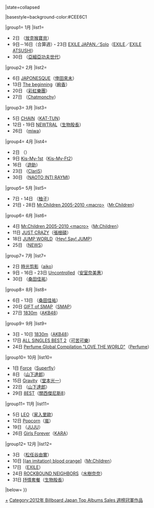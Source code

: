 {{Navbox
|bodyclass=hlist
|name= Billboard JAPAN Top Albums Sales 週榜冠軍 (2012年)
|title= [[日本告示牌|Billboard JAPAN]] Top Albums Sales 週榜冠軍作品及獲得者{{#if:{{{1|}}}|（{{{1|}}}）|}}
|state=<includeonly>collapsed</includeonly>

|basestyle=background-color:#CEE6C1

|group1= 1月
|list1= 
*2日 {{link-ja|FUNKY MONKEY BABYS 4|ファンキーモンキーベイビーズ4}}（[[放克猴寶貝]]）
*9日－16日（合算週）・23日 [[EXILE JAPAN/Solo|EXILE JAPAN／Solo]]（[[放浪兄弟|EXILE]]／[[佐藤篤志|EXILE ATSUSHI]]）
*30日 {{link-ja|BEST HIT AKG|BEST HIT AKG}}（[[亞細亞功夫世代]]）

|group2= 2月
|list2= 
*6日 [[JAPONESQUE]]（[[倖田來未]]）
*13日 [[The beginning]]（[[絢香]]）
*20日 {{link-ja|BUTTERFLY (彩虹樂團專輯)|BUTTERFLY (L'Arc〜en〜Cielのアルバム)|BUTTERFLY}}（[[彩虹樂團]]）
*27日 {{link-ja|チャットモンチー BEST〜2005-2011〜}}（[[Chatmonchy]]）

|group3= 3月
|list3= 
*5日 [[CHAIN]]（[[KAT-TUN]]）
*12日・19日 [[NEWTRAL]]（[[生物股長]]）
*26日 {{link-ja|guitarium}}（[[miwa]]）

|group4= 4月
|list4= 
*2日 {{link-ja|2012 (專輯)|2012 (アルバム)|2012}}（{{link-ja|Acid Black Cherry|Acid Black Cherry}}）
*9日 [[Kis-My-1st]]（[[Kis-My-Ft2]]）
*16日 {{link-ja|那個…因為有淚水愛才會存在|あの・・涙があるから愛があるんですケド。}}（[[上地雄輔|遊助]]）
*23日 {{link-ja|BIRTHDAY (ClariS的專輯)|BIRTHDAY (ClariSのアルバム)|BIRTHDAY}}（[[ClariS]]）
*30日 {{link-ja|風歌大篷車|風歌キャラバン}}（[[NAOTO INTI RAYMI]]）

|group5= 5月
|list5= 
*7日・14日 {{link-ja|YUZU YOU|YUZU YOU|YUZU YOU[2006-2011]}}（[[柚子 (組合)|柚子]]）
*21日・28日 [[Mr.Children 2005-2010＜macro＞|Mr.Children 2005-2010 <nowiki><macro></nowiki>]]（[[Mr.Children]]）

|group6= 6月
|list6= 
*4日 [[Mr.Children 2005-2010＜macro＞|Mr.Children 2005-2010 <nowiki><macro></nowiki>]]（[[Mr.Children]]）
*11日 [[JUST CRAZY]]（[[張根碩]]）
*18日 [[JUMP WORLD]]（[[Hey! Say! JUMP]]）
*25日 {{link-ja|NEWS BEST|NEWS BEST}}（[[NEWS]]）

|group7= 7月
|list7= 
*2日 [[時光剪影]]（[[aiko]]）
*9日・16日・23日 [[Uncontrolled]]（[[安室奈美惠]]）
*30日 {{link-ja|I LOVE YOU -now & forever-|I LOVE YOU -now & forever-}}（[[桑田佳祐]]）

|group8= 8月
|list8= 
*6日・13日 {{link-ja|I LOVE YOU -now & forever-|I LOVE YOU -now & forever-}}（[[桑田佳祐]]）
*20日 [[GIFT of SMAP]]（[[SMAP]]）
*27日 [[1830m]]（[[AKB48]]）

|group9= 9月
|list9= 
*3日・10日 [[1830m]]（[[AKB48]]）
*17日 [[ALL SINGLES BEST 2]]（[[可苦可樂]]）
*24日 [[Perfume Global Compilation "LOVE THE WORLD"]]（[[Perfume (日本音乐团体)|Perfume]]）

|group10= 10月
|list10= 
*1日 [[Force (Superfly專輯)|Force]]（[[Superfly]]）
*8日 {{link-ja|OPUS ～ALL TIME BEST 1975-2012～|OPUS 〜ALL TIME BEST 1975-2012〜}}（[[山下達郎]]）
*15日 [[Gravity (堂本光一)|Gravity]]（[[堂本光一]]）
*22日 {{link-ja|OPUS ～ALL TIME BEST 1975-2012～|OPUS 〜ALL TIME BEST 1975-2012〜}}（[[山下達郎]]）
*29日 [[8EST]]（[[關西傑尼斯8]]）

|group11= 11月
|list11= 
*5日 [[LEO (家入里歐專輯)|LEO]]（[[家入里歐]]）
*12日 [[Popcorn (嵐)|Popcorn]]（[[嵐]]）
*19日 {{link-ja|BEST STORY ～Life stories～}}（[[JUJU]]）
*26日 [[Girls Forever]]（[[KARA]]）

|group12= 12月
|list12= 
*3日 {{link-ja|日本的愛情、與Yuming。|日本の恋と、ユーミンと。}}（[[松任谷由實]]）
*10日 [[［(an imitation) blood orange］|[(an imitation) blood orange]]]（[[Mr.Children]]）
*17日 {{link-ja|EXILE BEST HITS -LOVE SIDE / SOUL SIDE-|EXILE BEST HITS -LOVE SIDE / SOUL SIDE-}}（[[放浪兄弟|EXILE]]）
*24日 [[ROCKBOUND NEIGHBORS]]（[[水樹奈奈]]）
*31日 [[抒情套餐]]（[[生物股長]]） 

|below={{Billboard JAPAN 專輯週榜冠軍／年份別模板}}
}}<noinclude>[[Category:2012年 Billboard Japan Top Albums Sales 週榜冠軍作品|+]]</noinclude>
<includeonly>[[Category:2012年 Billboard Japan Top Albums Sales 週榜冠軍作品]]</includeonly>